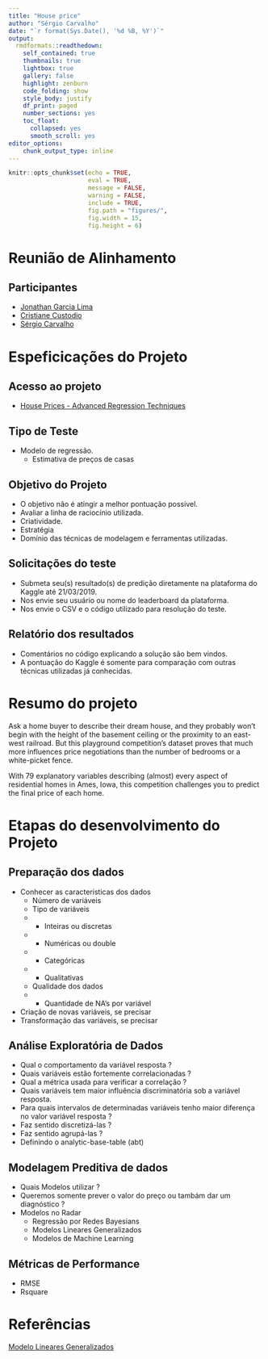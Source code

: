 ```yaml
---
title: "House price"
author: "Sérgio Carvalho"
date: "`r format(Sys.Date(), '%d %B, %Y')`"
output:
  rmdformats::readthedown:
    self_contained: true
    thumbnails: true
    lightbox: true
    gallery: false
    highlight: zenburn 
    code_folding: show
    style_body: justify
    df_print: paged
    number_sections: yes
    toc_float:
      collapsed: yes
      smooth_scroll: yes
editor_options: 
    chunk_output_type: inline
---
```



```r
knitr::opts_chunk$set(echo = TRUE, 
                      eval = TRUE, 
                      message = FALSE,
                      warning = FALSE, 
                      include = TRUE,
                      fig.path = "figures/",
                      fig.width = 15, 
                      fig.height = 6)
```


# Reunião de Alinhamento  

## Participantes

* [Jonathan Garcia Lima](https://www.linkedin.com/in/jonathanglima/) 
* [Cristiane Custodio](https://www.linkedin.com/in/cristiane-cust%C3%B3dio-ab255b71/)
* [Sérgio Carvalho](https://sergiocarvalho-estatistico.github.io/)


# Espeficicações do Projeto

## Acesso ao projeto

  * [House Prices - Advanced Regression Techniques](https://www.kaggle.com/c/house-prices-advanced-regression-techniques)

## Tipo de Teste

  * Modelo de regressão. 
      * Estimativa de preços de casas 
      
## Objetivo do Projeto

  * O objetivo não é atingir a melhor pontuação possível.
  * Avaliar a linha de raciocínio utilizada.
  * Criatividade.
  * Estratégia 
  * Domínio das técnicas de modelagem e ferramentas utilizadas.
      

## Solicitações do teste

  * Submeta seu(s) resultado(s) de predição diretamente na plataforma do Kaggle até 21/03/2019.
  * Nos envie seu usuário ou nome do leaderboard da plataforma.
  * Nos envie o CSV e o código utilizado para resolução do teste.

## Relatório dos resultados

  * Comentários no código explicando a solução são bem vindos. 
  * A pontuação do Kaggle é somente para comparação com outras técnicas utilizadas já conhecidas.


# Resumo do projeto 

Ask a home buyer to describe their dream house, and they probably won't begin with the height of the basement ceiling or the proximity to an east-west railroad. But this playground competition's dataset proves that much more influences price negotiations than the number of bedrooms or a white-picket fence.

With 79 explanatory variables describing (almost) every aspect of residential homes in Ames, Iowa, this competition challenges you to predict the final price of each home.  


# Etapas do desenvolvimento do Projeto

## Preparação dos dados

  * Conhecer as caracteristicas dos dados
      * Número de variáveis
      * Tipo de variáveis
      * * Inteiras ou discretas
      * * Numéricas ou double
      * * Categóricas
      * * Qualitativas
      * Qualidade dos dados          
      * * Quantidade de NA's por variável
  * Criação de novas variáveis, se precisar
  * Transformação das variáveis, se precisar

## Análise Exploratória de Dados

  * Qual o comportamento da variável resposta ?
  * Quais variáveis estão fortemente correlacionadas ?
  * Qual a métrica usada para verificar a correlação ? 
  * Quais variáveis tem maior influência discriminatória sob a variável resposta.
  * Para quais intervalos de determinadas variáveis tenho maior diferença no valor variável resposta ?
  * Faz sentido discretizá-las ?
  * Faz sentido agrupá-las ?
  * Definindo o analytic-base-table (abt)


## Modelagem Preditiva de dados

  * Quais Modelos utilizar ? 
  * Queremos somente prever o valor do preço ou tambám dar um diagnóstico ?  
  * Modelos no Radar
      * Regressão por Redes Bayesians
      * Modelos Lineares Generalizados
      * Modelos de Machine Learning
      
## Métricas de Performance

  * RMSE
  * Rsquare
  

# Referências
  
[Modelo Lineares Generalizados](https://www.ime.usp.br/~giapaula/texto_2013.pdf)

